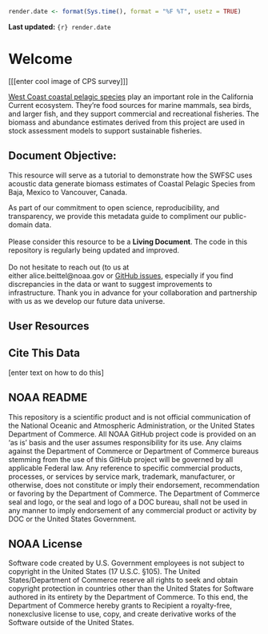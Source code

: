 ```r
render.date <- format(Sys.time(), format = "%F %T", usetz = TRUE)
```

**Last updated:** `{r} render.date`

# Welcome {.unnumbered}

\[\[\[enter cool image of CPS survey\]\]\]

[West Coast coastal pelagic species](https://www.fisheries.noaa.gov/species/west-coast-coastal-pelagic-species) play an important role in the California Current ecosystem. They’re food sources for marine mammals, sea birds, and larger fish, and they support commercial and recreational fisheries. The biomass and abundance estimates derived from this project are used in stock assessment models to support sustainable fisheries.

## Document Objective:

This resource will serve as a tutorial to demonstrate how the SWFSC uses acoustic data generate biomass estimates of Coastal Pelagic Species from Baja, Mexico to Vancouver, Canada.

| As part of our commitment to open science, reproducibility, and transparency, we provide this metadata guide to compliment our public-domain data.
| 
| Please consider this resource to be a **Living Document**. The code in this repository is regularly being updated and improved. 
| 
| Do not hesitate to reach out (to us at either alice.beittel\@noaa.gov or [GitHub issues](https://github.com/nmfs-swfsc-ast/echo-class/issues), especially if you find discrepancies in the data or want to suggest improvements to infrastructure. Thank you in advance for your collaboration and partnership with us as we develop our future data universe.

## User Resources

## Cite This Data

\[enter text on how to do this\]

## NOAA README

This repository is a scientific product and is not official communication of the National Oceanic and Atmospheric Administration, or the United States Department of Commerce. All NOAA GitHub project code is provided on an ‘as is’ basis and the user assumes responsibility for its use. Any claims against the Department of Commerce or Department of Commerce bureaus stemming from the use of this GitHub project will be governed by all applicable Federal law. Any reference to specific commercial products, processes, or services by service mark, trademark, manufacturer, or otherwise, does not constitute or imply their endorsement, recommendation or favoring by the Department of Commerce. The Department of Commerce seal and logo, or the seal and logo of a DOC bureau, shall not be used in any manner to imply endorsement of any commercial product or activity by DOC or the United States Government.

## NOAA License

Software code created by U.S. Government employees is not subject to copyright in the United States (17 U.S.C. §105). The United States/Department of Commerce reserve all rights to seek and obtain copyright protection in countries other than the United States for Software authored in its entirety by the Department of Commerce. To this end, the Department of Commerce hereby grants to Recipient a royalty-free, nonexclusive license to use, copy, and create derivative works of the Software outside of the United States.

```{=openxml}
<w:p><w:r><w:br w:type="page"/></w:r></w:p>
```
